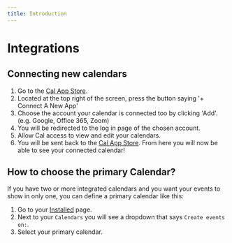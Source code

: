 ```yaml
---
title: Introduction
---
```


# Integrations

## Connecting new calendars

1. Go to the [Cal App Store](https://app.cal.com/apps).
2. Located at the top right of the screen, press the button saying '+ Connect A New App'
3. Choose the account your calendar is connected too by clicking 'Add'. (e.g. Google, Office 365, Zoom)
4. You will be redirected to the log in page of the chosen account.
5. Allow Cal access to view and edit your calendars.
6. You will be sent back to the [Cal App Store](https://app.cal.com/apps/installed). From here you will now be able to see your connected calendar!

## How to choose the primary Calendar?

If you have two or more integrated calendars and you want your events to show in only one, you can define a primary calendar like this:

1. Go to your [Installed](https://app.cal.com/apps/installed) page.
2. Next to your `Calendars` you will see a dropdown that says `Create events on:`.
3. Select your primary calendar.
